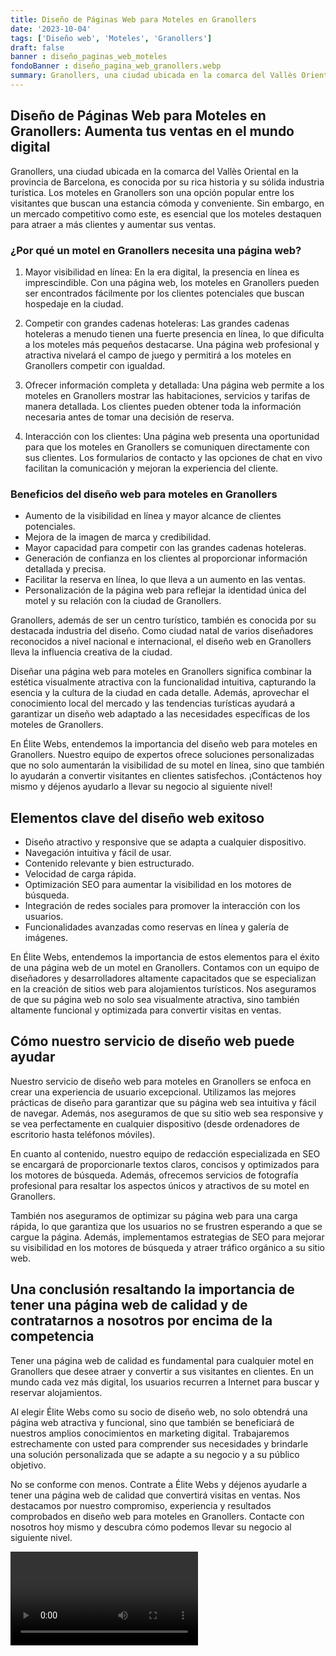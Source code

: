 ```yaml
---
title: Diseño de Páginas Web para Moteles en Granollers
date: '2023-10-04'
tags: ['Diseño web', 'Moteles', 'Granollers']
draft: false
banner : diseño_paginas_web_moteles
fondoBanner : diseño_pagina_web_granollers.webp
summary: Granollers, una ciudad ubicada en la comarca del Vallès Oriental en la provincia de Barcelona, ​​es conocida por su rica historia y su sólida industria turística. Los moteles en Granollers son una opción popular entre los visitantes que buscan una estancia cómoda y conveniente. Sin embargo, en un mercado competitivo como este, es esencial que los moteles destaquen para atraer a más clientes y aumentar sus ventas.
---
```


## Diseño de Páginas Web para Moteles en Granollers: Aumenta tus ventas en el mundo digital

Granollers, una ciudad ubicada en la comarca del Vallès Oriental en la provincia de Barcelona, ​​es conocida por su rica historia y su sólida industria turística. Los moteles en Granollers son una opción popular entre los visitantes que buscan una estancia cómoda y conveniente. Sin embargo, en un mercado competitivo como este, es esencial que los moteles destaquen para atraer a más clientes y aumentar sus ventas.

### ¿Por qué un motel en Granollers necesita una página web?

1. Mayor visibilidad en línea: En la era digital, la presencia en línea es imprescindible. Con una página web, los moteles en Granollers pueden ser encontrados fácilmente por los clientes potenciales que buscan hospedaje en la ciudad.

2. Competir con grandes cadenas hoteleras: Las grandes cadenas hoteleras a menudo tienen una fuerte presencia en línea, lo que dificulta a los moteles más pequeños destacarse. Una página web profesional y atractiva nivelará el campo de juego y permitirá a los moteles en Granollers competir con igualdad.

3. Ofrecer información completa y detallada: Una página web permite a los moteles en Granollers mostrar las habitaciones, servicios y tarifas de manera detallada. Los clientes pueden obtener toda la información necesaria antes de tomar una decisión de reserva.

4. Interacción con los clientes: Una página web presenta una oportunidad para que los moteles en Granollers se comuniquen directamente con sus clientes. Los formularios de contacto y las opciones de chat en vivo facilitan la comunicación y mejoran la experiencia del cliente.

### Beneficios del diseño web para moteles en Granollers

- Aumento de la visibilidad en línea y mayor alcance de clientes potenciales.
- Mejora de la imagen de marca y credibilidad.
- Mayor capacidad para competir con las grandes cadenas hoteleras.
- Generación de confianza en los clientes al proporcionar información detallada y precisa.
- Facilitar la reserva en línea, lo que lleva a un aumento en las ventas.
- Personalización de la página web para reflejar la identidad única del motel y su relación con la ciudad de Granollers.

Granollers, además de ser un centro turístico, también es conocida por su destacada industria del diseño. Como ciudad natal de varios diseñadores reconocidos a nivel nacional e internacional, el diseño web en Granollers lleva la influencia creativa de la ciudad.

Diseñar una página web para moteles en Granollers significa combinar la estética visualmente atractiva con la funcionalidad intuitiva, capturando la esencia y la cultura de la ciudad en cada detalle. Además, aprovechar el conocimiento local del mercado y las tendencias turísticas ayudará a garantizar un diseño web adaptado a las necesidades específicas de los moteles de Granollers.

En Élite Webs, entendemos la importancia del diseño web para moteles en Granollers. Nuestro equipo de expertos ofrece soluciones personalizadas que no solo aumentarán la visibilidad de su motel en línea, sino que también lo ayudarán a convertir visitantes en clientes satisfechos. ¡Contáctenos hoy mismo y déjenos ayudarlo a llevar su negocio al siguiente nivel!

<GifSeo />

<Cta />

## Elementos clave del diseño web exitoso

- Diseño atractivo y responsive que se adapta a cualquier dispositivo.
- Navegación intuitiva y fácil de usar.
- Contenido relevante y bien estructurado.
- Velocidad de carga rápida.
- Optimización SEO para aumentar la visibilidad en los motores de búsqueda.
- Integración de redes sociales para promover la interacción con los usuarios.
- Funcionalidades avanzadas como reservas en línea y galería de imágenes.

En Élite Webs, entendemos la importancia de estos elementos para el éxito de una página web de un motel en Granollers. Contamos con un equipo de diseñadores y desarrolladores altamente capacitados que se especializan en la creación de sitios web para alojamientos turísticos. Nos aseguramos de que su página web no solo sea visualmente atractiva, sino también altamente funcional y optimizada para convertir visitas en ventas.

## Cómo nuestro servicio de diseño web puede ayudar

Nuestro servicio de diseño web para moteles en Granollers se enfoca en crear una experiencia de usuario excepcional. Utilizamos las mejores prácticas de diseño para garantizar que su página web sea intuitiva y fácil de navegar. Además, nos aseguramos de que su sitio web sea responsive y se vea perfectamente en cualquier dispositivo (desde ordenadores de escritorio hasta teléfonos móviles).

En cuanto al contenido, nuestro equipo de redacción especializada en SEO se encargará de proporcionarle textos claros, concisos y optimizados para los motores de búsqueda. Además, ofrecemos servicios de fotografía profesional para resaltar los aspectos únicos y atractivos de su motel en Granollers.

También nos aseguramos de optimizar su página web para una carga rápida, lo que garantiza que los usuarios no se frustren esperando a que se cargue la página. Además, implementamos estrategias de SEO para mejorar su visibilidad en los motores de búsqueda y atraer tráfico orgánico a su sitio web.

## Una conclusión resaltando la importancia de tener una página web de calidad y de contratarnos a nosotros por encima de la competencia

Tener una página web de calidad es fundamental para cualquier motel en Granollers que desee atraer y convertir a sus visitantes en clientes. En un mundo cada vez más digital, los usuarios recurren a Internet para buscar y reservar alojamientos.

Al elegir Élite Webs como su socio de diseño web, no solo obtendrá una página web atractiva y funcional, sino que también se beneficiará de nuestros amplios conocimientos en marketing digital. Trabajaremos estrechamente con usted para comprender sus necesidades y brindarle una solución personalizada que se adapte a su negocio y a su público objetivo.

No se conforme con menos. Contrate a Élite Webs y déjenos ayudarle a tener una página web de calidad que convertirá visitas en ventas. Nos destacamos por nuestro compromiso, experiencia y resultados comprobados en diseño web para moteles en Granollers. Contacte con nosotros hoy mismo y descubra cómo podemos llevar su negocio al siguiente nivel.

<Video />

<CtaBot job='Moteles' city='Granollers'/>

<Gmaps query='Granollers+españa+maps' />